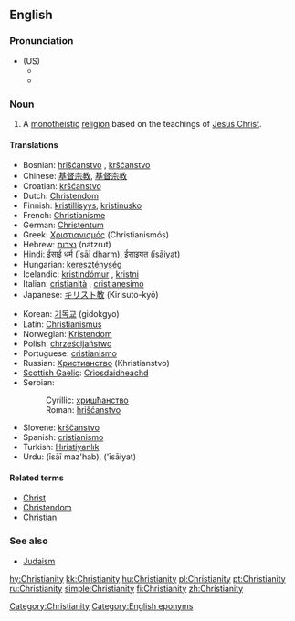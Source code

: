 ==English==
{{Wikipedia}}

===Pronunciation===
*(US)
**{{IPA|/ˌkrɪstʃiˈænɪti/}}
**{{SAMPA|/%krIstSi"{nIti/}}

===Noun===
{{en-noun|Christianities|-}}

# A [[monotheistic]] [[religion]] based on the teachings of [[Jesus Christ]].

====Translations====
{{top}}
*Bosnian: [[hrišćanstvo]] {{n}}, [[kršćanstvo]] {{n}}
*Chinese: [[基督宗教]], [[基督宗教]]
*Croatian: [[kršćanstvo]] {{n}}
*Dutch: [[Christendom]] {{n}}
*Finnish: [[kristillisyys]], [[kristinusko]]
*French: [[Christianisme]]
*German: [[Christentum]] {{n}}
*Greek: [[Χριστιανισμός]] (Christianismós) {{m}}
*Hebrew: [[נצרות]] (natzrut) {{f}}
*Hindi: [[ईसाई धर्म]] (īsāī dharm), [[ईसाइयत]] (īsāiyat)
*Hungarian: [[kereszténység]]
*Icelandic: [[kristindómur]] {{m}}, [[kristni]] {{f}}
*Italian: [[cristianità]] {{f}}, [[cristianesimo]] {{m}}
*Japanese: [[キリスト教]] (Kirisuto-kyō)
{{mid}}
*Korean: [[기독교]] (gidokgyo)
*Latin: [[Christianismus]] {{m}}
*Norwegian: [[Kristendom]] {{n}}
*Polish: [[chrześcijaństwo]] {{n}}
*Portuguese: [[cristianismo]]
*Russian: [[Христианство]] (Khristianstvo)
*[[Scottish Gaelic]]: [[Crìosdaidheachd]] {{f}}
*Serbian:
*:Cyrillic: [[хришћанство]] {{n}}
*:Roman: [[hrišćanstvo]] {{n}}
*Slovene: [[krščanstvo]] {{n}}
*Spanish: [[cristianismo]] {{m}}
*Turkish: [[Hıristiyanlık]]
*Urdu: {{URchar|[[عیسائی مذہب]]}} (īsāī maz'hab), {{URchar|[[عیسائیت]]}} ('īsāiyat)
{{bottom}}

====Related terms====
*[[Christ]]
*[[Christendom]]
*[[Christian]]

===See also===
*[[Judaism]]

[[Category:Christianity]]
[[Category:English eponyms]]

[[hy:Christianity]]
[[kk:Christianity]]
[[hu:Christianity]]
[[pl:Christianity]]
[[pt:Christianity]]
[[ru:Christianity]]
[[simple:Christianity]]
[[fi:Christianity]]
[[zh:Christianity]]
